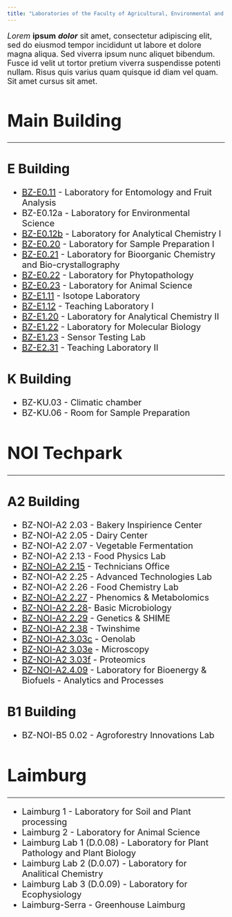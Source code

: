 ```yaml
---
title: "Laboratories of the Faculty of Agricultural, Environmental and Food Sciences"
---
```


::: {style="font-size:18px;"}

*Lorem* **ipsum** ***dolor*** sit amet, consectetur adipiscing elit, sed do eiusmod tempor incididunt ut labore et dolore magna aliqua. Sed viverra ipsum nunc aliquet bibendum. Fusce id velit ut tortor pretium viverra suspendisse potenti nullam. Risus quis varius quam quisque id diam vel quam. Sit amet cursus sit amet.

:::

::: {style="font-size:20px;"}

# Main Building

----

## E Building

- [BZ-E0.11](BZ_E011.qmd) - Laboratory for Entomology and Fruit Analysis
- BZ-E0.12a - Laboratory for Environmental Science
- [BZ-E0.12b](BZ_E012b.qmd) - Laboratory for Analytical Chemistry I
- [BZ-E0.20](BZ_E020.qmd) - Laboratory for Sample Preparation I
- [BZ-E0.21](BZ_E021.qmd) - Laboratory for Bioorganic Chemistry and Bio-crystallography
- [BZ-E0.22](BZ_E022.qmd) - Laboratory for Phytopathology
- [BZ-E0.23](BZ_E023.qmd) - Laboratory for Animal Science
- [BZ-E1.11](BZ_E111.qmd) - Isotope Laboratory
- [BZ-E1.12](BZ_E112.qmd) - Teaching Laboratory I
- [BZ-E1.20](BZ_E120.qmd) - Laboratory for Analytical Chemistry II
- [BZ-E1.22](BZ_E122.qmd) - Laboratory for Molecular Biology
- [BZ-E1.23](BZ_E123.qmd) - Sensor Testing Lab
- [BZ-E2.31](BZ_E231.qmd) - Teaching Laboratory II

## K Building

- BZ-KU.03 - Climatic chamber
- BZ-KU.06 - Room for Sample Preparation

# NOI Techpark

----

## A2 Building

- BZ-NOI-A2 2.03 - Bakery Inspirience Center
- BZ-NOI-A2 2.05 - Dairy Center
- BZ-NOI-A2 2.07 - Vegetable Fermentation
- BZ-NOI-A2 2.13 - Food Physics Lab
- [BZ-NOI-A2 2.15](BZ_A2215.qmd) - Technicians Office
- BZ-NOI-A2 2.25 - Advanced Technologies Lab
- BZ-NOI-A2 2.26 - Food Chemistry Lab
- [BZ-NOI-A2 2.27](BZ_A2227.qmd) - Phenomics & Metabolomics
- [BZ-NOI-A2 2.28](BZ_A2228.qmd)- Basic Microbiology
- [BZ-NOI-A2 2.29](BZ_A2229.qmd) - Genetics & SHIME
- [BZ-NOI-A2 2.38](BZ_A2238.qmd) - Twinshime
- [BZ-NOI-A2.3.03c](BZ_A2303c.qmd) - Oenolab
- [BZ-NOI-A2 3.03e](BZ_A2303e.qmd) - Microscopy
- [BZ-NOI-A2 3.03f](BZ_A2303f.qmd) - Proteomics
- [BZ-NOI-A2.4.09](BZ_A2409.qmd) - Laboratory for Bioenergy & Biofuels - Analytics and Processes

## B1 Building

- BZ-NOI-B5 0.02 - Agroforestry Innovations Lab

# Laimburg

----

- Laimburg 1 - Laboratory for Soil and Plant processing
- Laimburg 2 - Laboratory for Animal Science 
- Laimburg Lab 1 (D.0.08) - Laboratory for Plant Pathology and Plant Biology
- Laimburg Lab 2 (D.0.07) - Laboratory for Analitical Chemistry
- Laimburg Lab 3 (D.0.09) - Laboratory for Ecophysiology
- Laimburg-Serra - Greenhouse Laimburg

:::